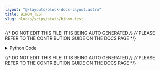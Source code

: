 ```yaml
---
layout: "@/layouts/block-docs-layout.astro"
title: BINOM_TEST
slug: blocks/scipy/stats/binom-test
---
```


{/* DO NOT EDIT THIS FILE! IT IS BEING AUTO GENERATED */}
{/* PLEASE REFER TO THE CONTRIBUTION GUIDE ON THE DOCS PAGE */}


<PythonDocsDisplay docstring={docstring} />
<details>
<summary>Python Code</summary>

```python
from flojoy import OrderedPair, flojoy, Matrix, Scalar
import numpy as np
from collections import namedtuple
from typing import Literal

import scipy.stats


@flojoy
def BINOM_TEST(
    default: OrderedPair | Matrix,
    n: int = 2,
    p: float = 0.5,
    alternative: str = "two-sided",
) -> OrderedPair | Matrix | Scalar:
    """The BINOM_TEST node is based on a numpy or scipy function.

    The description of that function is as follows:

        Perform a test that the probability of success is p.

    Note: 'binom_test' is deprecated; it is recommended that 'binomtest' be used instead.

        This is an exact, two-sided test of the null hypothesis that the probability of success in a Bernoulli experiment is 'p'.

    Parameters
    ----------
    x : int or array_like
        The number of successes, or if x has length 2, it is the
        number of successes and the number of failures.
    n : int
        The number of trials.  This is ignored if x gives both the
        number of successes and failures.
    p : float, optional
        The hypothesized probability of success. 0 <= p <= 1.
        The default value is p = 0.5.
    alternative : {'two-sided', 'greater', 'less'}, optional
        Indicates the alternative hypothesis.
        The default value is 'two-sided'.

    Returns
    -------
    DataContainer
        type 'ordered pair', 'scalar', or 'matrix'
    """

    result = scipy.stats.binom_test(
        x=default.y,
        n=n,
        p=p,
        alternative=alternative,
    )

    if isinstance(result, np.ndarray):
        result = OrderedPair(x=default.x, y=result)
    else:
        assert isinstance(
            result, np.number | float | int
        ), f"Expected np.number, float or int for result, got {type(result)}"
        result = Scalar(c=float(result))

    return result

```

[Find this Flojoy Block on GitHub](https://github.com/flojoy-ai/blocks/blob/main/blocks/SCIPY/STATS/BINOM_TEST/BINOM_TEST.py)

</details>

{/* DO NOT EDIT THIS FILE! IT IS BEING AUTO GENERATED */}
{/* PLEASE REFER TO THE CONTRIBUTION GUIDE ON THE DOCS PAGE */}
